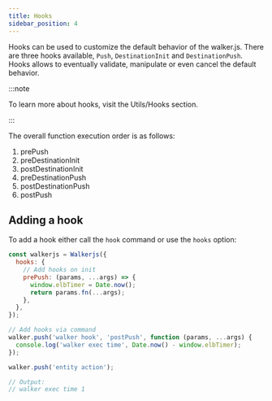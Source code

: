 ```yaml
---
title: Hooks
sidebar_position: 4
---
```



Hooks can be used to customize the default behavior of the walker.js. There are
three hooks available, `Push`, `DestinationInit` and `DestinationPush`. Hooks
allows to eventually validate, manipulate or even cancel the default behavior.

:::note

To learn more about hooks, visit the<Link to="/docs/utils/hooks">
Utils/Hooks</Link> section.

:::

The overall function execution order is as follows:

1. prePush
2. preDestinationInit
3. postDestinationInit
4. preDestinationPush
5. postDestinationPush
6. postPush

## Adding a hook

To add a hook either call the `hook` command or use the `hooks` option:

```js
const walkerjs = Walkerjs({
  hooks: {
    // Add hooks on init
    prePush: (params, ...args) => {
      window.elbTimer = Date.now();
      return params.fn(...args);
    },
  },
});

// Add hooks via command
walker.push('walker hook', 'postPush', function (params, ...args) {
  console.log('walker exec time', Date.now() - window.elbTimer);
});

walker.push('entity action');

// Output:
// walker exec time 1
```

